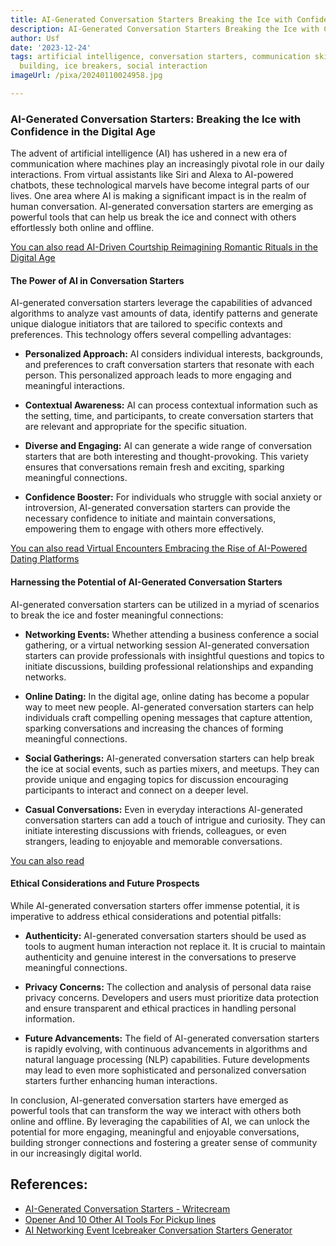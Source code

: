 ```yaml
---
title: AI-Generated Conversation Starters Breaking the Ice with Confidence
description: AI-Generated Conversation Starters Breaking the Ice with Confidence
author: Usf
date: '2023-12-24'
tags: artificial intelligence, conversation starters, communication skills, confidence
  building, ice breakers, social interaction
imageUrl: /pixa/20240110024958.jpg

---
```

### AI-Generated Conversation Starters: Breaking the Ice with Confidence in the Digital Age

The advent of artificial intelligence (AI) has ushered in a new era of communication where machines play an increasingly pivotal role in our daily interactions. From virtual assistants like Siri and Alexa to AI-powered chatbots, these technological marvels  have  become integral parts of our lives. One area where AI is making a significant impact is in the realm  of  human conversation. AI-generated  conversation  starters are emerging as powerful tools that can  help us break the ice and connect  with others effortlessly both online and offline.

[You can  also read AI-Driven Courtship Reimagining Romantic Rituals in the Digital Age](AI-Driven%20Courtship%20Reimagining%20Romantic%20Rituals%20in%20the%20Digital%20Age)


#### The Power  of AI  in Conversation Starters

AI-generated conversation starters leverage  the capabilities of advanced algorithms to analyze vast amounts of data, identify patterns and generate unique dialogue initiators that  are  tailored to specific contexts and preferences. This technology  offers several compelling advantages:

- **Personalized Approach:** AI considers individual interests, backgrounds, and preferences to craft conversation starters that  resonate with  each person. This personalized approach  leads to more engaging and  meaningful interactions.

- **Contextual Awareness:** AI  can process contextual  information such as the setting, time, and participants, to create conversation starters that are  relevant and appropriate for the specific situation.

- **Diverse and Engaging:** AI can generate a wide  range of conversation starters that are both interesting and  thought-provoking. This variety ensures that conversations remain fresh  and exciting, sparking meaningful connections.

-  **Confidence Booster:** For individuals  who struggle with social anxiety or introversion,  AI-generated conversation starters can provide the necessary confidence  to initiate and maintain conversations, empowering them to engage with others more  effectively.

[You can also read Virtual  Encounters Embracing the Rise of AI-Powered Dating Platforms](Virtual%20Encounters%20Embracing%20the%20Rise%20of%20AI-Powered%20Dating%20Platforms)


#### Harnessing the Potential of AI-Generated Conversation Starters

AI-generated conversation starters can be utilized in a myriad of scenarios to break the ice and foster meaningful connections:

- **Networking Events:** Whether attending a business conference a social gathering, or a virtual networking session AI-generated conversation starters can provide professionals with  insightful questions and topics to initiate discussions,  building  professional relationships and expanding networks.

- **Online Dating:** In the digital age, online dating has become a popular way to meet new people. AI-generated conversation starters can  help  individuals  craft compelling opening messages that capture attention, sparking  conversations and  increasing the chances of forming meaningful connections.

- **Social Gatherings:** AI-generated conversation starters can  help break the ice  at  social  events, such as parties  mixers, and meetups. They can provide unique and engaging topics for discussion encouraging participants to interact and connect  on a deeper level.

- **Casual Conversations:**  Even in everyday interactions AI-generated conversation starters can  add a touch of intrigue and curiosity. They can initiate interesting discussions with friends, colleagues, or even strangers, leading  to enjoyable and memorable conversations.

[You can also read ]()


#### Ethical Considerations and  Future  Prospects

While AI-generated conversation starters offer immense potential, it is imperative to address ethical  considerations and potential pitfalls:

- **Authenticity:** AI-generated conversation starters should be used as tools to augment human interaction not  replace it. It is crucial to maintain authenticity and genuine  interest in the conversations to preserve meaningful connections.

- **Privacy  Concerns:** The collection and analysis of personal data raise privacy concerns. Developers and users must prioritize data  protection and ensure transparent and ethical practices in handling personal information.

- **Future Advancements:** The field  of AI-generated conversation starters is rapidly evolving, with continuous advancements in algorithms and natural language processing (NLP) capabilities. Future developments may lead  to even  more sophisticated  and personalized conversation starters  further enhancing human interactions.

In conclusion, AI-generated conversation starters have emerged as powerful tools that can transform the way  we interact with others both online and  offline. By leveraging the capabilities of AI, we can unlock the potential for more engaging, meaningful and enjoyable conversations, building stronger connections and fostering a greater sense of community in our increasingly digital  world.

## References:
- [AI-Generated Conversation Starters - Writecream](https://www.writecream.com/ai-generated-conversation-starters/)
- [Opener And 10 Other AI Tools For Pickup lines](https://theresanaiforthat.com/ai/opener/)
- [AI Networking Event Icebreaker Conversation Starters Generator](https://www.writecream.com/ai-networking-event-icebreaker-conversation-starters-generator/)
